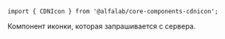 


<Meta title='Компоненты' component={CDNIcon} />


<!-- Canvas -->

<Story name='CDNIcon'>
    <CDNIcon name='glyph_debt_m' color='#f00'/>
</Story>


<!-- Docs -->

<ComponentHeader
    name='CDNIcon'
    version={version}
    package='@alfalab/core-components-cdnicon'
    stage={2}
    design='https://www.figma.com/file/QoGuPDB1hAMoMMqsQQ4Mx7lB/Icons?node-id=3890%3A311'
/>

```tsx
import { CDNIcon } from '@alfalab/core-components-cdnicon';
```

Компонент иконки, которая запрашивается с сервера.

<CDNIcon name='glyph_debt_m'/>

<Props of={CDNIcon} />

